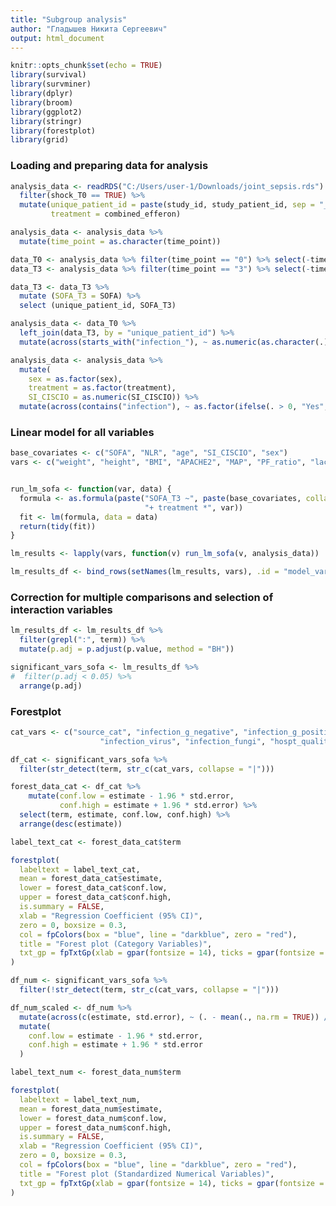 ```yaml
---
title: "Subgroup analysis"
author: "Гладышев Никита Сергеевич"
output: html_document
---
```


```r

knitr::opts_chunk$set(echo = TRUE)
library(survival)
library(survminer)
library(dplyr)
library(broom)
library(ggplot2)
library(stringr)
library(forestplot)
library(grid)

```

### Loading and preparing data for analysis

```r
analysis_data <- readRDS("C:/Users/user-1/Downloads/joint_sepsis.rds") %>%
  filter(shock_T0 == TRUE) %>%
  mutate(unique_patient_id = paste(study_id, study_patient_id, sep = "_"),
         treatment = combined_efferon)

analysis_data <- analysis_data %>%
  mutate(time_point = as.character(time_point))

data_T0 <- analysis_data %>% filter(time_point == "0") %>% select(-time_point)
data_T3 <- analysis_data %>% filter(time_point == "3") %>% select(-time_point)

data_T3 <- data_T3 %>% 
  mutate (SOFA_T3 = SOFA) %>% 
  select (unique_patient_id, SOFA_T3)

analysis_data <- data_T0 %>%
  left_join(data_T3, by = "unique_patient_id") %>%
  mutate(across(starts_with("infection_"), ~ as.numeric(as.character(.))))

analysis_data <- analysis_data %>%
  mutate(
    sex = as.factor(sex),
    treatment = as.factor(treatment),
    SI_CISCIO = as.numeric(SI_CISCIO)) %>% 
  mutate(across(contains("infection"), ~ as.factor(ifelse(. > 0, "Yes", "No"))))
```

### Linear model for all variables

```r

base_covariates <- c("SOFA", "NLR", "age", "SI_CISCIO", "sex")
vars <- c("weight", "height", "BMI", "APACHE2", "MAP", "PF_ratio", "lactate", "VIS2020", "WBC", "NEU", "LYM", "PLT", "SII", "aPTT", "fibrinogen", "creatinine", "bilirubin_total", "CRP", "PCT", "IL_6", "infection_g_negative", "infection_g_positive", "infection_virus", "infection_fungi", "hospt_quality_level", "source_cat","SI_CISCIO")


run_lm_sofa <- function(var, data) {
  formula <- as.formula(paste("SOFA_T3 ~", paste(base_covariates, collapse = " + "), 
                              "+ treatment *", var))
  fit <- lm(formula, data = data)
  return(tidy(fit))
}

lm_results <- lapply(vars, function(v) run_lm_sofa(v, analysis_data))

lm_results_df <- bind_rows(setNames(lm_results, vars), .id = "model_var")


```

### Correction for multiple comparisons and selection of interaction variables

```r
lm_results_df <- lm_results_df %>%
  filter(grepl(":", term)) %>%
  mutate(p.adj = p.adjust(p.value, method = "BH"))

significant_vars_sofa <- lm_results_df %>%
#  filter(p.adj < 0.05) %>%
  arrange(p.adj)

```


### Forestplot

```r
cat_vars <- c("source_cat", "infection_g_negative", "infection_g_positive", 
                    "infection_virus", "infection_fungi", "hospt_quality_level")

df_cat <- significant_vars_sofa %>%
  filter(str_detect(term, str_c(cat_vars, collapse = "|")))

forest_data_cat <- df_cat %>%
    mutate(conf.low = estimate - 1.96 * std.error,
           conf.high = estimate + 1.96 * std.error) %>%
  select(term, estimate, conf.low, conf.high) %>%
  arrange(desc(estimate))

label_text_cat <- forest_data_cat$term 

forestplot(
  labeltext = label_text_cat,
  mean = forest_data_cat$estimate,
  lower = forest_data_cat$conf.low,
  upper = forest_data_cat$conf.high,
  is.summary = FALSE,
  xlab = "Regression Coefficient (95% CI)",
  zero = 0, boxsize = 0.3,
  col = fpColors(box = "blue", line = "darkblue", zero = "red"),
  title = "Forest plot (Category Variables)",
  txt_gp = fpTxtGp(xlab = gpar(fontsize = 14), ticks = gpar(fontsize = 14))
)

df_num <- significant_vars_sofa %>%
  filter(!str_detect(term, str_c(cat_vars, collapse = "|")))

df_num_scaled <- df_num %>%
  mutate(across(c(estimate, std.error), ~ (. - mean(., na.rm = TRUE)) / sd(., na.rm = TRUE))) %>%
  mutate(
    conf.low = estimate - 1.96 * std.error,
    conf.high = estimate + 1.96 * std.error
  )

label_text_num <- forest_data_num$term

forestplot(
  labeltext = label_text_num,
  mean = forest_data_num$estimate,
  lower = forest_data_num$conf.low,
  upper = forest_data_num$conf.high,
  is.summary = FALSE,
  xlab = "Regression Coefficient (95% CI)",
  zero = 0, boxsize = 0.3,
  col = fpColors(box = "blue", line = "darkblue", zero = "red"),
  title = "Forest plot (Standardized Numerical Variables)",
  txt_gp = fpTxtGp(xlab = gpar(fontsize = 14), ticks = gpar(fontsize = 14))
)

```



